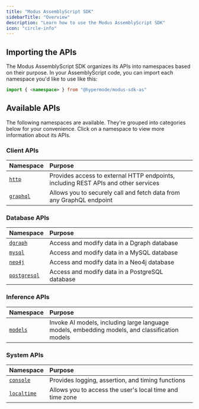 ```yaml
---
title: "Modus AssemblyScript SDK"
sidebarTitle: "Overview"
description: "Learn how to use the Modus AssemblyScript SDK"
icon: "circle-info"
---
```



<SdkOverviewIntro language="AssemblyScript" />

## Importing the APIs

The Modus AssemblyScript SDK organizes its APIs into namespaces based on their
purpose. In your AssemblyScript code, you can import each namespace you'd like
to use like this:

```ts
import { <namespace> } from "@hypermode/modus-sdk-as"
```

## Available APIs


<SdkTip />

The following namespaces are available. They're grouped into categories below
for your convenience. Click on a namespace to view more information about its
APIs.

### Client APIs

| Namespace              | Purpose                                                                            |
| :--------------------- | :--------------------------------------------------------------------------------- |
| [`http`](./http)       | Provides access to external HTTP endpoints, including REST APIs and other services |
| [`graphql`](./graphql) | Allows you to securely call and fetch data from any GraphQL endpoint               |

### Database APIs

| Namespace                    | Purpose                                         |
| :--------------------------- | :---------------------------------------------- |
| [`dgraph`](./dgraph)         | Access and modify data in a Dgraph database     |
| [`mysql`](./mysql)           | Access and modify data in a MySQL database      |
| [`neo4j`](./neo4j)           | Access and modify data in a Neo4j database      |
| [`postgresql`](./postgresql) | Access and modify data in a PostgreSQL database |

### Inference APIs

| Namespace            | Purpose                                                                                        |
| :------------------- | :--------------------------------------------------------------------------------------------- |
| [`models`](./models) | Invoke AI models, including large language models, embedding models, and classification models |

### System APIs

| Namespace                  | Purpose                                                  |
| :------------------------- | :------------------------------------------------------- |
| [`console`](./console)     | Provides logging, assertion, and timing functions        |
| [`localtime`](./localtime) | Allows you to access the user's local time and time zone |
